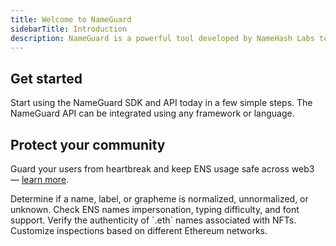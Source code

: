 ```yaml
---
title: Welcome to NameGuard
sidebarTitle: Introduction
description: NameGuard is a powerful tool developed by NameHash Labs to identify, and prevent malicious use of Ethereum Name Service (ENS) names.
---
```


## Get started

<CardGroup cols={2}>
  <Card title="Quickstart" icon="bolt" href="/quickstart">
    Start using the NameGuard SDK and API today in a few simple steps.
  </Card>
  <Card
    title="API Reference"
    icon="database"
    href="https://api.nameguard.io/docs"
  >
    The NameGuard API can be integrated using any framework or language.
  </Card>
</CardGroup>

## Protect your community

Guard your users from heartbreak and keep ENS usage safe across web3 &mdash; [learn more](/specification).

<CardGroup cols={2}>
  <Card title="Normalization Status Checks" icon="shield">
    Determine if a name, label, or grapheme is normalized, unnormalized, or
    unknown.
  </Card>
  <Card title="Safety Checks" icon="check">
    Check ENS names impersonation, typing difficulty, and font support.
  </Card>
  <Card title="ENS Name Verification" icon="user">
    Verify the authenticity of `.eth` names associated with NFTs.
  </Card>
  <Card title="Network-Specific Inspections" icon="wrench">
    Customize inspections based on different Ethereum networks.
  </Card>
</CardGroup>

